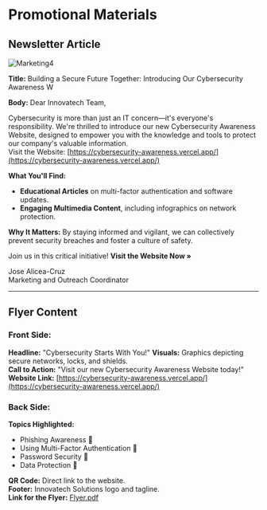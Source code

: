 
# Promotional Materials

## Newsletter Article

![Marketing4](../assets/marketing4.png)

**Title:** Building a Secure Future Together: Introducing Our Cybersecurity Awareness W

**Body:**
Dear Innovatech Team,

Cybersecurity is more than just an IT concern—it's everyone's responsibility. We're thrilled to introduce our new Cybersecurity Awareness Website, designed to empower you with the knowledge and tools to protect our company's valuable information.  
Visit the Website: [https://cybersecurity-awareness.vercel.app/](https://cybersecurity-awareness.vercel.app/)

**What You'll Find:**
- **Educational Articles** on multi-factor authentication and software updates.
- **Engaging Multimedia Content**, including infographics on network protection.

**Why It Matters:**
By staying informed and vigilant, we can collectively prevent security breaches and foster a culture of safety.

Join us in this critical initiative! **Visit the Website Now »**

Jose Alicea-Cruz  
Marketing and Outreach Coordinator

---

## Flyer Content

### Front Side:
**Headline:** "Cybersecurity Starts With You!" 
**Visuals:** Graphics depicting secure networks, locks, and shields.  
**Call to Action:** "Visit our new Cybersecurity Awareness Website today!"  
**Website Link:** [https://cybersecurity-awareness.vercel.app/](https://cybersecurity-awareness.vercel.app/)

### Back Side:
**Topics Highlighted:**
- Phishing Awareness 🎣
- Using Multi-Factor Authentication 🚦
- Password Security 🚧
- Data Protection 🚨

**QR Code:** Direct link to the website.  
**Footer:** Innovatech Solutions logo and tagline.  
**Link for the Flyer:** [Flyer.pdf](https://pc9hcrxwr03llyvw.public.blob.vercel-storage.com/Flyer-mlg5AIlsn6MA505SFoyI0GLq3QUF2L.pdf)
